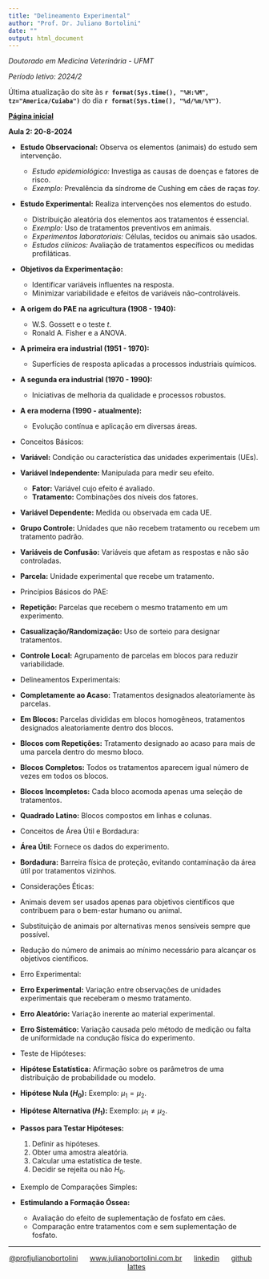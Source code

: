 ```yaml
---
title: "Delineamento Experimental"
author: "Prof. Dr. Juliano Bortolini"
date: ""
output: html_document
---
```


*Doutorado em Medicina Veterinária - UFMT*

*Período letivo: 2024/2*


Última atualização do site às **`r format(Sys.time(), "%H:%M", tz="America/Cuiaba")`** do dia **`r format(Sys.time(), "%d/%m/%Y")`**.

[**Página inicial**](../index.html)

**Aula 2: 20-8-2024**

- **Estudo Observacional:** Observa os elementos (animais) do estudo sem intervenção.
  - *Estudo epidemiológico:* Investiga as causas de doenças e fatores de risco.
  - *Exemplo:* Prevalência da síndrome de Cushing em cães de raças *toy*.

- **Estudo Experimental:** Realiza intervenções nos elementos do estudo.
  - Distribuição aleatória dos elementos aos tratamentos é essencial.
  - *Exemplo:* Uso de tratamentos preventivos em animais.
  - *Experimentos laboratoriais:* Células, tecidos ou animais são usados.
  - *Estudos clínicos:* Avaliação de tratamentos específicos ou medidas profiláticas.

- **Objetivos da Experimentação:**
  - Identificar variáveis influentes na resposta.
  - Minimizar variabilidade e efeitos de variáveis não-controláveis.

- **A origem do PAE na agricultura (1908 - 1940):**
  - W.S. Gossett e o teste $t$.
  - Ronald A. Fisher e a ANOVA.
  
- **A primeira era industrial (1951 - 1970):**
  - Superfícies de resposta aplicadas a processos industriais químicos.
  
- **A segunda era industrial (1970 - 1990):**
  - Iniciativas de melhoria da qualidade e processos robustos.

- **A era moderna (1990 - atualmente):**
  - Evolução contínua e aplicação em diversas áreas.

- Conceitos Básicos:

- **Variável:** Condição ou característica das unidades experimentais (UEs).
- **Variável Independente:** Manipulada para medir seu efeito.
  - **Fator:** Variável cujo efeito é avaliado.
  - **Tratamento:** Combinações dos níveis dos fatores.
- **Variável Dependente:** Medida ou observada em cada UE.
- **Grupo Controle:** Unidades que não recebem tratamento ou recebem um tratamento padrão.
- **Variáveis de Confusão:** Variáveis que afetam as respostas e não são controladas.
- **Parcela:** Unidade experimental que recebe um tratamento.

- Princípios Básicos do PAE:

- **Repetição:** Parcelas que recebem o mesmo tratamento em um experimento.
- **Casualização/Randomização:** Uso de sorteio para designar tratamentos.
- **Controle Local:** Agrupamento de parcelas em blocos para reduzir variabilidade.

- Delineamentos Experimentais:

- **Completamente ao Acaso:** Tratamentos designados aleatoriamente às parcelas.
- **Em Blocos:** Parcelas divididas em blocos homogêneos, tratamentos designados aleatoriamente dentro dos blocos.
- **Blocos com Repetições:** Tratamento designado ao acaso para mais de uma parcela dentro do mesmo bloco.
- **Blocos Completos:** Todos os tratamentos aparecem igual número de vezes em todos os blocos.
- **Blocos Incompletos:** Cada bloco acomoda apenas uma seleção de tratamentos.
- **Quadrado Latino:** Blocos compostos em linhas e colunas.

- Conceitos de Área Útil e Bordadura:

- **Área Útil:** Fornece os dados do experimento.
- **Bordadura:** Barreira física de proteção, evitando contaminação da área útil por tratamentos vizinhos.

- Considerações Éticas:

- Animais devem ser usados apenas para objetivos científicos que contribuem para o bem-estar humano ou animal.
- Substituição de animais por alternativas menos sensíveis sempre que possível.
- Redução do número de animais ao mínimo necessário para alcançar os objetivos científicos.

- Erro Experimental:

- **Erro Experimental:** Variação entre observações de unidades experimentais que receberam o mesmo tratamento.
- **Erro Aleatório:** Variação inerente ao material experimental.
- **Erro Sistemático:** Variação causada pelo método de medição ou falta de uniformidade na condução física do experimento.
  
- Teste de Hipóteses:

- **Hipótese Estatística:** Afirmação sobre os parâmetros de uma distribuição de probabilidade ou modelo.
- **Hipótese Nula ($H_0$):** Exemplo: $\mu_1 = \mu_2$.
- **Hipótese Alternativa ($H_1$):** Exemplo: $\mu_1 \neq \mu_2$.
- **Passos para Testar Hipóteses:**
  1. Definir as hipóteses.
  2. Obter uma amostra aleatória.
  3. Calcular uma estatística de teste.
  4. Decidir se rejeita ou não $H_0$.

- Exemplo de Comparações Simples:

- **Estimulando a Formação Óssea:** 
  - Avaliação do efeito de suplementação de fosfato em cães.
  - Comparação entre tratamentos com e sem suplementação de fosfato.

----------
<div style="text-align: center;">

[@profjulianobortolini](https://instagram.com/profjulianobortolini) \  \  \ [www.julianobortolini.com.br](http://www.julianobortolini.com.br) \  \  \ [linkedin](https://linkedin.com/in/julianobortolini) \  \  \ [github](https://github.com/julianobortolini) \  \  \  [lattes](http://lattes.cnpq.br/6210909768845403)

</div>





  
  
  